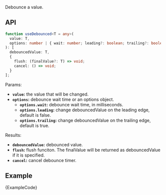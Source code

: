 
Debounce a value.

## API

```ts
function useDebounced<T = any>(
  value: T,
  options: number | { wait: number; leading?: boolean; trailing?: boolean }
): [
  debouncedValue: T,
  {
    flush: (finalValue?: T) => void;
    cancel: () => void;
  }
];
```

Params:

- **`value`:** the value that will be changed.
- **`options`:** debounce wait time or an options object.
  - **`options.wait`:** debounce wait time, in milliseconds.
  - **`options.leading`:** change debouncedValue on the leading edge, default is false.
  - **`options.trailing`:** change debouncedValue on the trailing edge, default is true.

Results:

- **`debouncedValue`:** debounced value.
- **`flush`:** flush funciton. The finalValue will be returned as debouncedValue if it is specified.
- **`cancel`:** cancel debounce timer.

## Example

<ExampleBlock>
  <Example />
</ExampleBlock>
<CodeBlock language="tsx">{ExampleCode}</CodeBlock>
